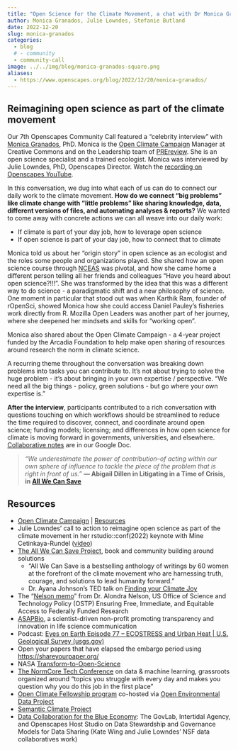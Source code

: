 ```yaml
---
title: "Open Science for the Climate Movement, a chat with Dr Monica Granados"
author: Monica Granados, Julie Lowndes, Stefanie Butland
date: 2022-12-20
slug: monica-granados
categories:
  - blog 
  # - community
  - community-call
image: ../../img/blog/monica-granados-square.png
aliases: 
  - https://www.openscapes.org/blog/2022/12/20/monica-granados/
---
```


## Reimagining open science as part of the climate movement

Our 7th Openscapes Community Call featured a "celebrity interview" with [Monica Granados](https://www.monicagranados.com/), PhD. Monica is the [Open Climate Campaign](https://openclimatecampaign.org/) Manager at Creative Commons and on the Leadership team of [PREreview](https://www.prereview.org/). She is an open science specialist and a trained ecologist. Monica was interviewed by Julie Lowndes, PhD, Openscapes Director. Watch the [recording on Openscapes YouTube](https://youtu.be/Tnx8wjA6-k0).

In this conversation, we dug into what each of us can do to connect our daily work to the climate movement. **How do we connect "big problems" like climate change with "little problems" like sharing knowledge, data, different versions of files, and automating analyses & reports?** We wanted to come away with concrete actions we can all weave into our daily work:

-   If climate is part of your day job, how to leverage open science
-   If open science is part of your day job, how to connect that to climate

Monica told us about her "origin story" in open science as an ecologist and the roles some people and organizations played. She shared how an open science course through [NCEAS](https://www.nceas.ucsb.edu/) was pivotal, and how she came home a different person telling all her friends and colleagues “Have you heard about open science?!!!”. She was transformed by the idea that this was a different way to do science - a paradigmatic shift and a new philosophy of science. One moment in particular that stood out was when Karthik Ram, founder of rOpenSci, showed Monica how she could access Daniel Pauley's fisheries work directly from R. Mozilla Open Leaders was another part of her journey, where she deepened her mindsets and skills for "working open".

Monica also shared about the Open Climate Campaign - a 4-year project funded by the Arcadia Foundation to help make open sharing of resources around research the norm in climate science.

A recurring theme throughout the conversation was breaking down problems into tasks you can contribute to. It's not about trying to solve the huge problem - it's about bringing in your own expertise / perspective. "We need all the big things - policy, green solutions - but go where your own expertise is."

**After the interview**, participants contributed to a rich conversation with questions touching on which workflows should be streamlined to reduce the time required to discover, connect, and coordinate around open science; funding models; licensing; and differences in how open science for climate is moving forward in governments, universities, and elsewhere. [Collaborative notes](https://docs.google.com/document/d/1iz0UrhK8_5P0MkiqwEBBaW1fzbhFxN_UF8I4c4dE1OA/) are in our Google Doc.

::: {.blockquote-blue}
> *"We underestimate the power of contribution--of acting within our own sphere of influence to tackle the piece of the problem that is right in front of us."* **--- Abigail Dillen in Litigating in a Time of Crisis, in [All We Can Save](https://www.allwecansave.earth/anthology)**
:::

## Resources

-   [Open Climate Campaign](https://openclimatecampaign.org/) | [Resources](https://openclimatecampaign.org/resources/)
-   Julie Lowndes' call to action to reimagine open science as part of the climate movement in her rstudio::conf(2022) keynote with Mine Cetinkaya-Rundel ([video](https://youtu.be/p7Hxu4coDl8?t=2979))
-   [The All We Can Save Project](https://www.allwecansave.earth/), book and community building around solutions
    -   "All We Can Save is a bestselling anthology of writings by 60 women at the forefront of the climate movement who are harnessing truth, courage, and solutions to lead humanity forward."
    -   Dr. Ayana Johnson's TED talk on [Finding your Climate Joy](https://www.ted.com/talks/ayana_elizabeth_johnson_how_to_find_joy_in_climate_action)
-   The "[Nelson memo](https://www.whitehouse.gov/wp-content/uploads/2022/08/08-2022-OSTP-Public-Access-Memo.pdf)" from Dr. Alondra Nelson, US Office of Science and Technology Policy (OSTP) Ensuring Free, Immediate, and Equitable Access to Federally Funded Research
-   [ASAPBio](https://asapbio.org/), a scientist-driven non-profit promoting transparency and innovation in life science communication
-   Podcast: [Eyes on Earth Episode 77 -- ECOSTRESS and Urban Heat | U.S. Geological Survey (usgs.gov)](https://www.usgs.gov/media/audio/eyes-earth-episode-77-ecostress-and-urban-heat)
-   Open your papers that have elapsed the embargo period using <https://shareyourpaper.org/>
-   NASA [Transform-to-Open-Science](https://nasa.github.io/Transform-to-Open-Science/)
-   [The NormCore Tech Conference](https://normconf.com/) on data & machine learning, grassroots organized around "topics you struggle with every day and makes you question why you do this job in the first place"
-   [Open Climate Fellowship program](https://open-climate.org/) co-hosted via [Open Environmental Data Project](https://www.openenvironmentaldata.org/)
-   [Semantic Climate Project](https://semanticclimate.github.io/p/en/)
-   [Data Collaboration for the Blue Economy](https://opendatapolicylab.org/articles/event-data-collaboration-for-the-blue-economy-the-govlab-intertidal-agency-and-openscapes-host-studio-on-data-stewardship-and-governance-models-for-data-sharing/index.html): The GovLab, Intertidal Agency, and Openscapes Host Studio on Data Stewardship and Governance Models for Data Sharing (Kate Wing and Julie Lowndes' NSF data collaboratives work)
